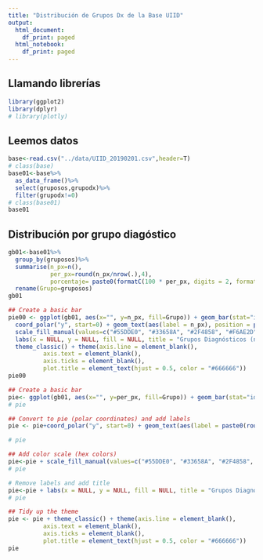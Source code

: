 ```yaml
---
title: "Distribución de Grupos Dx de la Base UIID"
output:
  html_document:
    df_print: paged
  html_notebook:
    df_print: paged
---
```


## Llamando librerías
```r
library(ggplot2)
library(dplyr)
# library(plotly)
```

## Leemos datos
```r
base<-read.csv("../data/UIID_20190201.csv",header=T)
# class(base)
base01<-base%>%
  as_data_frame()%>%
  select(gruposos,grupodx)%>%
  filter(grupodx!=0)
# class(base01)
base01
```

## Distribución por grupo diagóstico

```r
gb01<-base01%>%
  group_by(gruposos)%>%
  summarise(n_px=n(),
            per_px=round(n_px/nrow(.),4),
            porcentaje= paste0(formatC(100 * per_px, digits = 2, format = "f"), "%"))%>%
  rename(Grupo=gruposos)
gb01
```
```r
## Create a basic bar
pie00 <- ggplot(gb01, aes(x="", y=n_px, fill=Grupo)) + geom_bar(stat="identity", width=1)+
  coord_polar("y", start=0) + geom_text(aes(label = n_px), position = position_stack(vjust = 0.5),size=2) +
  scale_fill_manual(values=c("#55DDE0", "#33658A", "#2F4858", "#F6AE2D", "#F26419", "#999999","#CC6666", "#9999CC", "#66CC99")) +
  labs(x = NULL, y = NULL, fill = NULL, title = "Grupos Diagnósticos (n)")+
  theme_classic() + theme(axis.line = element_blank(),
          axis.text = element_blank(),
          axis.ticks = element_blank(),
          plot.title = element_text(hjust = 0.5, color = "#666666"))
pie00
```

```r
## Create a basic bar
pie<- ggplot(gb01, aes(x="", y=per_px, fill=Grupo)) + geom_bar(stat="identity", width=1)
# pie
```


```r
## Convert to pie (polar coordinates) and add labels
pie <- pie+coord_polar("y", start=0) + geom_text(aes(label = paste0(round(per_px*100,4), "%")), position = position_stack(vjust = 0.5),size=2)

# pie
```



```r
## Add color scale (hex colors)
pie<-pie + scale_fill_manual(values=c("#55DDE0", "#33658A", "#2F4858", "#F6AE2D", "#F26419", "#999999","#CC6666", "#9999CC", "#66CC99")) 
# pie
```

```r
# Remove labels and add title
pie<-pie + labs(x = NULL, y = NULL, fill = NULL, title = "Grupos Diagnósticos (%)")
# pie
```


```r
## Tidy up the theme
pie <- pie + theme_classic() + theme(axis.line = element_blank(),
          axis.text = element_blank(),
          axis.ticks = element_blank(),
          plot.title = element_text(hjust = 0.5, color = "#666666"))
pie
```

